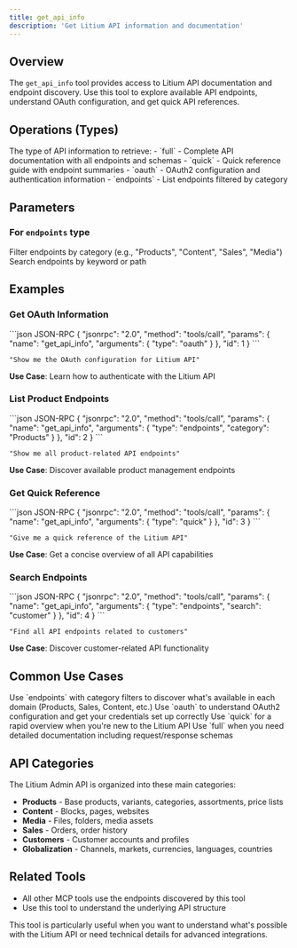 ```yaml
---
title: get_api_info
description: 'Get Litium API information and documentation'
---
```


## Overview

The `get_api_info` tool provides access to Litium API documentation and endpoint discovery. Use this tool to explore available API endpoints, understand OAuth configuration, and get quick API references.

## Operations (Types)

<ParamField path="type" type="string" required>
  The type of API information to retrieve:
  - `full` - Complete API documentation with all endpoints and schemas
  - `quick` - Quick reference guide with endpoint summaries
  - `oauth` - OAuth2 configuration and authentication information
  - `endpoints` - List endpoints filtered by category
</ParamField>

## Parameters

### For `endpoints` type

<ParamField path="category" type="string">
  Filter endpoints by category (e.g., "Products", "Content", "Sales", "Media")
</ParamField>

<ParamField path="search" type="string">
  Search endpoints by keyword or path
</ParamField>

## Examples

### Get OAuth Information

<CodeGroup>
```json JSON-RPC
{
  "jsonrpc": "2.0",
  "method": "tools/call",
  "params": {
    "name": "get_api_info",
    "arguments": {
      "type": "oauth"
    }
  },
  "id": 1
}
```

```text Natural Language
"Show me the OAuth configuration for Litium API"
```
</CodeGroup>

**Use Case**: Learn how to authenticate with the Litium API

### List Product Endpoints

<CodeGroup>
```json JSON-RPC
{
  "jsonrpc": "2.0",
  "method": "tools/call",
  "params": {
    "name": "get_api_info",
    "arguments": {
      "type": "endpoints",
      "category": "Products"
    }
  },
  "id": 2
}
```

```text Natural Language
"Show me all product-related API endpoints"
```
</CodeGroup>

**Use Case**: Discover available product management endpoints

### Get Quick Reference

<CodeGroup>
```json JSON-RPC
{
  "jsonrpc": "2.0",
  "method": "tools/call",
  "params": {
    "name": "get_api_info",
    "arguments": {
      "type": "quick"
    }
  },
  "id": 3
}
```

```text Natural Language
"Give me a quick reference of the Litium API"
```
</CodeGroup>

**Use Case**: Get a concise overview of all API capabilities

### Search Endpoints

<CodeGroup>
```json JSON-RPC
{
  "jsonrpc": "2.0",
  "method": "tools/call",
  "params": {
    "name": "get_api_info",
    "arguments": {
      "type": "endpoints",
      "search": "customer"
    }
  },
  "id": 4
}
```

```text Natural Language
"Find all API endpoints related to customers"
```
</CodeGroup>

**Use Case**: Discover customer-related API functionality

## Common Use Cases

<AccordionGroup>
  <Accordion title="API Exploration">
    Use `endpoints` with category filters to discover what's available in each domain (Products, Sales, Content, etc.)
  </Accordion>
  
  <Accordion title="Authentication Setup">
    Use `oauth` to understand OAuth2 configuration and get your credentials set up correctly
  </Accordion>
  
  <Accordion title="Quick Learning">
    Use `quick` for a rapid overview when you're new to the Litium API
  </Accordion>
  
  <Accordion title="Comprehensive Reference">
    Use `full` when you need detailed documentation including request/response schemas
  </Accordion>
</AccordionGroup>

## API Categories

The Litium Admin API is organized into these main categories:

- **Products** - Base products, variants, categories, assortments, price lists
- **Content** - Blocks, pages, websites
- **Media** - Files, folders, media assets
- **Sales** - Orders, order history
- **Customers** - Customer accounts and profiles
- **Globalization** - Channels, markets, currencies, languages, countries

## Related Tools

- All other MCP tools use the endpoints discovered by this tool
- Use this tool to understand the underlying API structure

<Info>
  This tool is particularly useful when you want to understand what's possible with the Litium API or need technical details for advanced integrations.
</Info>
